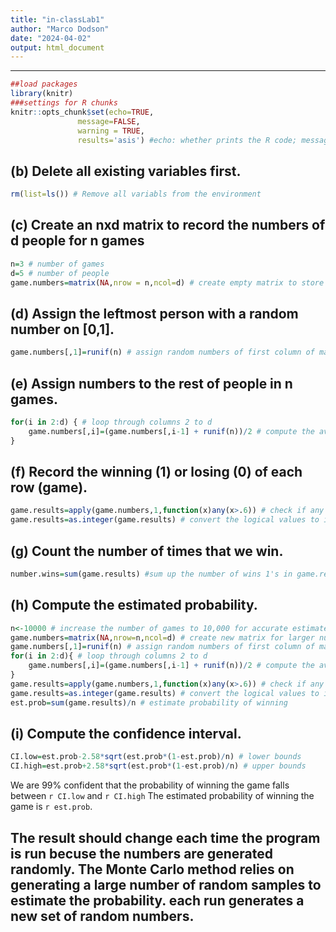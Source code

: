 ```yaml
---
title: "in-classLab1"
author: "Marco Dodson"
date: "2024-04-02"
output: html_document
---
```

---
```r
##load packages
library(knitr)
###settings for R chunks
knitr::opts_chunk$set(echo=TRUE,
               message=FALSE,
               warning = TRUE,
               results='asis') #echo: whether prints the R code; message: whether shows the message outputs; warning: whether shows the warning messages; results: whether contain ## in front of the R output # nolint
```

## (b) Delete all existing variables first.

```r
rm(list=ls()) # Remove all variabls from the environment
```

## (c) Create an nxd matrix to record the numbers of d people for n games 

```r
n=3 # number of games 
d=5 # number of people 
game.numbers=matrix(NA,nrow = n,ncol=d) # create empty matrix to store the numbers 
```

## (d) Assign the leftmost person with a random number on [0,1].

```r
game.numbers[,1]=runif(n) # assign random numbers of first column of matrix 
```

## (e) Assign numbers to the rest of people in n games.

```r
for(i in 2:d) { # loop through columns 2 to d 
    game.numbers[,i]=(game.numbers[,i-1] + runif(n))/2 # compute the average of the prev number and random new number
}
```

## (f) Record the winning (1) or losing (0) of each row (game).

```r
game.results=apply(game.numbers,1,function(x)any(x>.6)) # check if any number in each row is greater than .6 
game.results=as.integer(game.results) # convert the logical values to integers 
```

## (g) Count the number of times that we win.

```r
number.wins=sum(game.results) #sum up the number of wins 1's in game.results
```

## (h) Compute the estimated probability.

```r
n<-10000 # increase the number of games to 10,000 for accurate estimate 
game.numbers=matrix(NA,nrow=n,ncol=d) # create new matrix for larger number of games 
game.numbers[,1]=runif(n) # assign random numbers of first column of matrix 
for(i in 2:d){ # loop through columns 2 to d 
    game.numbers[,i]=(game.numbers[,i-1] + runif(n))/2 # compute the average of the prev number and random new number
}
game.results=apply(game.numbers,1,function(x)any(x>.6)) # check if any number in each row is greater than .6 
game.results=as.integer(game.results) # convert the logical values to integers 
est.prob=sum(game.results)/n # estimate probability of winning 
```

## (i) Compute the confidence interval.

```r
CI.low=est.prob-2.58*sqrt(est.prob*(1-est.prob)/n) # lower bounds 
CI.high=est.prob+2.58*sqrt(est.prob*(1-est.prob)/n) # upper bounds 
```

We are 99% confident that the probability of winning the game falls between ``r CI.low`` and ``r CI.high``
The estimated probability of winning the game is ``r est.prob``.

## The result should change each time the program is run becuse the numbers are generated randomly. The Monte Carlo method relies on generating a large number of random samples to estimate the probability. each run generates a new set of random numbers. 